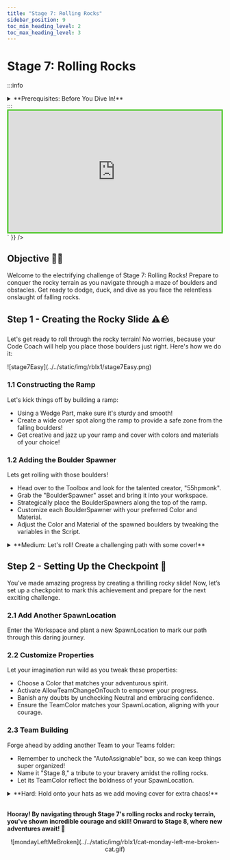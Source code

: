 ```yaml
---
title: "Stage 7: Rolling Rocks"
sidebar_position: 9
toc_min_heading_level: 2
toc_max_heading_level: 3
---
```



# Stage 7: Rolling Rocks

:::info
<details style={{border:'none'}}>
    <summary>**Prerequisites: Before You Dive In!**</summary>

    Welcome, adventurers, to the prerequisites for Stage 7: Rolling Rocks! Prepare yourselves for an exhilarating journey through coding challenges that will sharpen your skills and ignite your creativity. To unlock the thrill of Stage 7, you must first conquer the following stages:

    **1. Intro**

    Lay the foundation for your coding adventure and embark on a quest filled with excitement and discovery.

    **2. Setup**

    Equip yourself with the tools and knowledge needed to tackle the challenges that lie ahead.

    **3. Stage 1: Ascending Walls**

    Climb to new heights as you learn to overcome obstacles with determination and perseverance.

    **4. Stage 2: Sphere Stairs**

    Ascend the stairway to coding success with confidence and precision.

    **5. Stage 3: Plank Walkway**

    Navigate the path of innovation as you build bridges to your coding dreams.

    **6. Stage 4: KillBrick Path**

    Blaze a trail through challenges as you learn to overcome obstacles with skill and strategy.

    **7. Stage 5: Fireball Footpath**

    Embrace the heat of coding creativity and forge your path to victory amidst fiery challenges.

    **8. Stage 6: Military Minefield**

    Navigate through the dangers of coding complexity with agility and resilience.

    **With each challenge you conquer, you edge closer to the thrill and excitement of Stage 7: Rolling Rocks. So, gather your courage, sharpen your skills, and prepare to rock the coding world like never before! 🚀🌟**
</details>
:::

<br  />

<div dangerouslySetInnerHTML={{
  __html: `
    <div style="padding:56.25% 0 0 0;position:relative;border:3px solid #47c621;">
      <iframe src="https://player.vimeo.com/video/952505968?h=59dcc1b656" frameborder="0" allow="autoplay; fullscreen; picture-in-picture; clipboard-write" style="position:absolute;top:0;left:0;width:100%;height:100%;" title="Roblox Part 1 - Stage 7"></iframe>
    </div>
    <script src="https://player.vimeo.com/api/player.js"></script>
  `
}} />

## Objective 🧐🗿

Welcome to the electrifying challenge of Stage 7: Rolling Rocks! Prepare to conquer the rocky terrain as you navigate through a maze of boulders and obstacles. Get ready to dodge, duck, and dive as you face the relentless onslaught of falling rocks.

## Step 1 - Creating the Rocky Slide ⚠️🪨

Let's get ready to roll through the rocky terrain! No worries, because your Code Coach will help you place those boulders just right. Here's how we do it:

<div className='image-wrapper'>
    ![stage7Easy](../../static/img/rblx1/stage7Easy.png)
</div>

### 1.1 Constructing the Ramp

Let's kick things off by building a ramp:
- Using a Wedge Part, make sure it's sturdy and smooth!
- Create a wide cover spot along the ramp to provide a safe zone from the falling boulders!
- Get creative and jazz up your ramp and cover with colors and materials of your choice!

### 1.2 Adding the Boulder Spawner

Lets get rolling with those boulders!
- Head over to the Toolbox and look for the talented creator, "55hpmonk".
- Grab the "BoulderSpawner" asset and bring it into your workspace.
- Strategically place the BoulderSpawners along the top of the ramp.
- Customize each BoulderSpawner with your preferred Color and Material.
- Adjust the Color and Material of the spawned boulders by tweaking the variables in the Script.

<details>
    <summary>**Medium: Let's roll! Create a challenging path with some cover!**</summary>

    <div className='image-wrapper'>
        ![stage7Medium](../../static/img/rblx1/stage7Medium.png)
    </div>

    <br  />
    
    **1.1 Constructing the Ramp**

    Lets create the mountain that our boulders will fall from!
    - Get your creative juices flowing by designing a long pathway using a Wedge Part.
    - Remember to leave space for multiple cover spots where our fearless adventurers can seek refuge.
    - And don't forget to add your own unique touch to the ramp and cover with colors and materials that reflect your style!

    **1.2 Adding the Boulder Spawner**

    Now, let's bring on the action by rolling out the rocks! 
    - Head over to the toolbox and search for "55hpmonk".
    - Find the "BoulderSpawner" asset and import it into the game
    - Strategically place the BoulderSpawners along the top of the ramp.
    - Customize them with your preferred colors and materials.
    - Don't hesitate to tweak the variables in the Script to make those boulders truly rock!
</details>

## Step 2 - Setting Up the Checkpoint 🚩

You've made amazing progress by creating a thrilling rocky slide! Now, let’s set up a checkpoint to mark this achievement and prepare for the next exciting challenge.

### 2.1 Add Another SpawnLocation

Enter the Workspace and plant a new SpawnLocation to mark our path through this daring journey.

### 2.2 Customize Properties

Let your imagination run wild as you tweak these properties:
- Choose a Color that matches your adventurous spirit.
- Activate AllowTeamChangeOnTouch to empower your progress.
- Banish any doubts by unchecking Neutral and embracing confidence.
- Ensure the TeamColor matches your SpawnLocation, aligning with your courage.

### 2.3 Team Building

Forge ahead by adding another Team to your Teams folder:
- Remember to uncheck the "AutoAssignable" box, so we can keep things super organized!
- Name it "Stage 8," a tribute to your bravery amidst the rolling rocks.
- Let its TeamColor reflect the boldness of your SpawnLocation.

<details>
    <summary>**Hard: Hold onto your hats as we add moving cover for extra chaos!**</summary>

    **If you want more of a challenge by recreating the video yourself, follow these steps:**

    For those seeking an extra challenge in Stage 7's rolling rocks chaos, get ready to up the ante with some moving cover madness! Here's how to take it to the next stage:
 
    **Description**

    We are going to create a script that makes a part in Roblox move back and forth smoothly using tweens. Here's what we want to accomplish: 

    **Step 1 - Set Up Movement:**
    
    The part will start at its initial position and move to a new position 10 studs away. 

    **Step 2 - Smooth Movement:**
    
    The part will move smoothly using a tween, taking 2 seconds for each movement. 

    **Step 3 - Repeat Movement:**
    
    The part will keep moving back and forth forever. 

    By doing this, the part will continuously move back and forth, creating a smooth animation effect. 

    <br  />

    **Instructions and Code Logic**

    **Step 1 - Set Up the Starting Variables:**

    - Create a variable for the part by setting it to the `Parent` of the script. 

    - Get the `TweenService` from the game. 

    - Create a variable for the starting position of the part (`startPos`). 

    - Create a variable for the ending position 10 studs away from the starting position (`endPos`). 

    - Create a `TweenInfo` object that defines how the tween will behave: 

        - Duration: 2 seconds. 

        - Easing style: Linear (smooth and consistent speed). 

        - Easing direction: Out (slows down at the end). 

        - Repeat count: -1 (infinite repeats). 

        - Reverses: true (moves back and forth). 

        - Delay time: 0 seconds (no delay). 

    **Step 2 - Create a Function:** 

    - Define a function named `startTween`. 

    - Inside the function, create a tween that moves the part from `startPos` to `endPos`. 

    - Connect a function to the tween's `Completed` event to swap `startPos` and `endPos` when the tween finishes, and then restart the tween. 

    - Start the tween by calling the `Play` method. 

    - Call the `startTween` function to begin the movement. 

    <br  />

    **Putting It All Together**

    - Start by setting up your part, tween service, and positions. 

    - Create a `TweenInfo` object to define the tween behavior. 

    - Define a function named `startTween` to create and manage the tween. 

    - Inside the function, create a tween to move the part and handle the completion event. 

    - Start the tween to begin the movement. 

    - Call the `startTween` function to kick off the process. 

    {/* <br  />
 
    **Extra Points Challenge:**

    Gear up for the ultimate test! Duplicate and apply this code across all your boulders. Then, push your boundaries and showcase your mastery of the rolling rock chaos. Are you prepared to triumph, earning the recognition of your fellow adventurers and the admiration of your Code Coach?

    Remember, while this challenge may be tough, don't hesitate to seek guidance from your Code Coach if needed. But if you can conquer this feat solo, you'll earn some serious coding accolades!
    
    So, gear up, intrepid coders, and brace yourselves for the moving cover mayhem of **Stage 7 - Hard**! Let's roll! 🚀💻 */}
</details>

<br  />

**Hooray! By navigating through Stage 7's rolling rocks and rocky terrain, you've shown incredible courage and skill! Onward to Stage 8, where new adventures await! 🌟**

<div align='center'>
    ![mondayLeftMeBroken](../../static/img/rblx1/cat-monday-left-me-broken-cat.gif)
</div>

<div align='center'>
    <ReactAudioPlayer
        src={audioFile}
        controls
    />
</div>